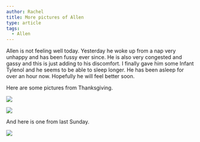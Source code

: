 ```yaml
---
author: Rachel
title: More pictures of Allen
type: article
tags:
  - Allen
---
```


Allen is not feeling well today. Yesterday he woke up from a nap very unhappy and has been fussy ever since. He is also very congested and gassy and this is just adding to his discomfort. I finally gave him some Infant Tylenol and he seems to be able to sleep longer. He has been asleep for over an hour now. Hopefully he will feel better soon.

Here are some pictures from Thanksgiving.

![](/myblogpics/levi_allen.jpg)

![](/myblogpics/grandpaslap.jpg)

And here is one from last Sunday.

![](/myblogpics/trainoutfit.jpg)
